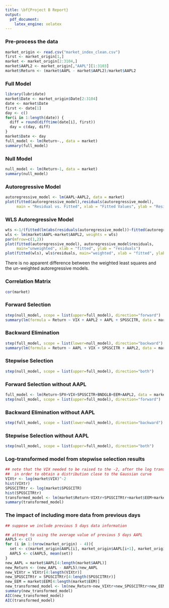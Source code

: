 ---
title: \bf{Project B Report}
output: 
  pdf_document: 
    latex_engine: xelatex
---

\begin{section}{Summary}
The objective of this report is to model the Apple Stock return rate, defined as $ret.AAPL_i = \frac{AAPL_i - AAPL_{i-1}}{AAPL_{i-1}}$, based on key metrics such as volatility, $S\&P$ 500 Index, and etc. 

To model the return rate, our group has surveyed a wide range of models including an autoregressive model, linear models from automated model selection, as well as transformed linear models. 

From the autoregressive model, we noticed the heteroscedascity caused by autocorrelation, which led us to determine that directly modelling the stock price is not the most ideal way to model the return rate. We also found discrepancy between the adjusted R-Squared value and the residual plots in the backfitted model, which will be further discussed later in this report. Through our investigation, our group has concluded that there is no truly ideal linear model for the Apple Stock return rate. Nevertheless, we were able to identify the inadequate models and gain insights on why those models did not work.
\end{section}

\begin{section}{Model Selection}
The first model to be considered is the autoregressive model, which directly models the stock price of day $i$ using the price from day $i-1$ and has the following expression: $$ AAPL_i = \beta_0 + \beta_1 AAPL_{i-1}$$

The residual plot from the fitted model has a clearly heteroscedastic property, since the residuals take on a fan shape.

\begin{center}\includegraphics[width=90mm]{autoregressive_residual_vs_fitted.png}\end{center}

We tried to resolve the heteroscedascity issue by implementing a Weighted Least Squares autoregressive model but the results remained the same (see Appendix for full code and plot comparison). After some research, it turns out that this is an irreducible property of the autoregressive model because the data is serially correlated. We realized that we needed something better than directly modelling the price. Hence we decided to directly model the return which, to re-iterate, is defined as $ret.AAPL_i = \frac{AAPL_i - AAPL_{i-1}}{AAPL_{i-1}}$.

Correlation between the coefficients was also expected from the data. Since it is a time-series financial data set, we knew and verified that time is correlated to variables such as the Apple Stock Price and the $S \& P$ 500 Index. The detailed matrix can be found in the Appendix section. We decided that this wasn't too much of an issue since it is an inevitable part of any time-series data.

Moving on from the autoregressive model, we then considered automated model selecting using forward selection, backward elemination, and stepwise selection, from which we obtained the following models (full code in Appendix):


\textbf{Forward selection: } $Return = \beta_0 + \beta_1VIX + \beta_2AAPL2 + \beta_3AAPL + \beta_4SPGSCITR$

\textbf{Backward elimination: } $Return = \beta_0 + \beta_1AAPL + \beta_2VIX + \beta_3SPGSCITR + \beta_4AAPL2$

\textbf{Stepwise selection: } $Return = \beta_0 + \beta_1VIX + \beta_2AAPL2 + \beta_3AAPL + \beta_4SPGSCITR$


Interestingly, all selection methods returned the same model. Before we proceeded any further, we consulted with Prof. Zeng. After receiving helpful advice from the professor, we realized that since $Return$ is calculated as a function of $AAPL$ and $AAPL2$, the two variables cannot be included in the same model. We then adjusted the full model by excluding the variable $AAPL$, hence only keeping the previous-day price, and obtained the results below:


\textbf{Forward selection: } $ Return = \beta_0 + \beta_1VIX + \beta_2AAPL2 + \beta_3SPGSCITR + \beta_4EEM$

\textbf{Backward elimination: } $ Return = \beta_0 + \beta_1VIX + \beta_2AAPL2 + \beta_3SPGSCITR + \beta_4EEM$

\textbf{Stepwise selection: } $ Return = \beta_0 + \beta_1VIX + \beta_2AAPL2 + \beta_3SPGSCITR + \beta_4EEM$

We decided to further analyze this model in the model diagnostics section.

Additionally, we considered how the distribution of the independent variables could affect the model fit. Since both $VIX$ and $SPGSCITR$ had heavily skewed histograms, we decided to log-transform the variables to make the distributions resemble a normal curve and obtained the following model:
\textbf{Transformed model: } $ Return = \beta_0 + \beta_1(log(VIX)^{-2}) + \beta_2AAPL2 + \beta_3(log(SPGSCITR)) + \beta_4EEM$. This will be the second model to be discussed in the model diagnostics section.

\end{section}

\begin{section}{Model Diagnostics}
\end{section}

\begin{section}{Discussion}

Following questions are copied from the given project instructions.

\begin{enumerate}
\item{}
\textit {What are the most important factors affecting Apple Stock returns?}

According to the results from Rcodes below, we can check the $p$-values for the significance of coefficients with the corresponding covariates. For the transformed model, $VIX$ term has the lowest $p$-value as shown in the summary, which means it would make largest change to the response if it drops out of the model; while $AAPL2$ term, which is the pervious day's price, and $SPGSCITR$ term's coefficients ealso have relatively small $p$-values. For our selected model before transformation, $VIX$ has the lowest p-value as well, and again $AAPL2$ and $SPGSCITR$ terms' coefficients have considerably small $p$-values too.  So based on our models, $VIX$ would be the most important factor, and $SPGSCITR$ and $AAPL2$ are considerably significant as well. 

\item{}
\textit {Does including information for several days ago have much of an impact on tomorrow’s return, if we account for today’s information?}

As shown in the R code in the Appendix, after attempting to instead of using previous day's price to calculate return, we take the average of the previous 5 days' stock prices and still fitting the same transformed model. Comparing to original transformed model, the performance of the model seems to be better in temrs of coefficient of determination and the AIC values, while there is a small increase in adjusted $R^2$ and a small decrease for AIC. So it seems that from our attempt, including information for several days ago would give a better model fitting the tomorrow's return, while we are still accounting for today's information.

\item{}
\textit {Does the model predict accurately?}

Based on our results on our k-fold cross validation with the comparsion of training and testing sets of data, the model performs generally well for prediction accuracy. Although in the summary of the model, the coefficient of determination is not ideally high, as we have discussed in class and the fact that $R^2$ can be affected by other factors (such as number of variables that are involved), so it would be acceptable to say that the model predicts the future value with reasonably accurate results. 

\item{}
\textit {Are there any coefficients with high $p$-values retained in the final model? If so, why?}

According our models, fortunately we don't have any coefficients with high $p$-values retained in the final model. All of the coefficients have descent $p$-values that are lower than 0.05.

\item{}
\textit {Are any of the regression assumptions of the final model violated? If so, which ones?}

This question has been mentioned along with the Model Diagnostics part. All of the regression assumptions seems to be satisfied by our final model, instead of there is a little bit bias on the independence of residuals.

\item{}
\textit {What are the possible deficiencies of the final model? How the model can be improved?}

As discussed in previous analysis part, and also by looking at the residual plots and the summary of aborted models, the data has a tendency to be fitting a non-linear model. For example, there is a curved trend for the residual against fitted values plot, even after the chosen transformation. And notice that from the R results we can see that the adjusted and unadjusted coefficients of determination is very small and not close to 1 at all, which is not ideal as well. To improve the fittness of the model, it might make more sense to fit a non-linear model instead. Or adding more covariates to the model, but that would include the possiblity of overfitting the model.  

\item{}
\textit {Are there any outlying observations that might be appropriate to remove?}

By judging from the results of residual plots and leverage plots, it can be seen that there seems to have several outliers concentrated around the year 2008, which has the index 1370. The possible reason for the outlying results could be the finacial crisis during that time that would cause the drop in variates' values, but AAPL stock price didn't be affected that much, possible explanation could be the release of new series of iPhone which sort of stablize the change in stock price for Apple. Under such circumstance, there might exist possible reasons for the unexpected change, here it would be more reasonable to ignore the outlying results, as it is not really "unexpected" or it is abnormal. Therefore it would not be appropriate to remove.

\end{enumerate}
\end{section}

\newpage
\begin{section}{Appendix}
Below is a collection of R code used in this report.
\end{section}

### Pre-process the data
```{r}
market_origin <- read.csv("market_index_clean.csv")
first <- market_origin[1,]
market <- market_origin[2:3104,]
market$AAPL2 <- market_origin[,"AAPL"][1:3103]
market$Return <- (market$AAPL - market$AAPL2)/market$AAPL2
```

### Full Model
```{r}
library(lubridate)
market$Date <- market_origin$Date[2:3104]
date <- market$Date
first <- date[1]
day <- c()
for(i in 1:length(date)) {
  diff = round(difftime(date[i], first))
  day = c(day, diff)
}
market$Date <- day
full_model <- lm(Return~., data = market)
summary(full_model)
```

### Null Model
```{r}
null_model <- lm(Return~1, data = market)
summary(null_model)
```

### Autoregressive Model
```{r}
autoregressive_model <- lm(AAPL~AAPL2, data = market)
plot(fitted(autoregressive_model),residuals(autoregressive_model), 
     main = "Residual vs. Fitted", xlab = "Fitted Values", ylab = "Residuals")
```

### WLS Autoregressive Model
```{r}
wts <-1/(fitted(lm(abs(residuals(autoregressive_model))~fitted(autoregressive_model)))^2)
wls <- lm(market$AAPL~market$AAPL2, weights = wts)
par(mfrow=c(1,2))
plot(fitted(autoregressive_model), autoregressive_model$residuals, 
     main="unweighted", xlab = "fitted", ylab = "residuals")
plot(fitted(wls), wls$residuals, main="weighted", xlab = "fitted", ylab = "residuals")
```

There is no apparent difference between the weighted least squares and the un-weighted autoregressive models.

### Correlation Matrix
```{r}
cor(market)
```

### Forward Selection
```{r}
step(null_model, scope = list(upper=full_model), direction="forward")
summary(lm(formula = Return ~ VIX + AAPL2 + AAPL + SPGSCITR, data = market))
```

### Backward Elimination
```{r}
step(full_model, scope = list(lower=null_model), direction="backward")
summary(lm(formula = Return ~ AAPL + VIX + SPGSCITR + AAPL2, data = market))
```

### Stepwise Selection
```{r}
step(null_model, scope = list(upper=full_model), direction="both")
```


### Forward Selection without AAPL
```{r}
full_model <- lm(Return~SPX+VIX+SPGSCITR+BNDGLB+EEM+AAPL2, data = market)
step(null_model, scope = list(upper=full_model), direction="forward")
```

### Backward Elimination without AAPL
```{r}
step(full_model, scope = list(lower=null_model), direction="backward")
```

### Stepwise Selection without AAPL
```{r}
step(null_model, scope = list(upper=full_model), direction="both")
```

### Log-transformed model from stepwise selection results
```{r}
## note that the VIX needed to be raised to the -2, after the log transformation
##  in order to obtain a distribution close to the Gaussian curve
VIXtr <- log(market$VIX)^-2
hist(VIXtr)
SPGSCITRtr <- log(market$SPGSCITR)
hist(SPGSCITRtr)
transformed_model <- lm(market$Return~VIXtr+SPGSCITRtr+market$EEM+market$AAPL2)
summary(transformed_model)
```

### The impact of including more data from previous days
```{r}
## suppose we include previous 5 days data information

## attempt to using the average value of previous 5 days AAPL
AAPL5 <- c()
for (i in 1:(nrow(market_origin) - 4)){
  set <- c(market_origin$AAPL[i], market_origin$AAPL[i+1], market_origin$AAPL[i+2], market_origin$AAPL[i+3], market_origin$AAPL[i+4])
  AAPL5 <- c(AAPL5, mean(set))
}
new_AAPL = market$AAPL[4:length(market$AAPL)]
new_Return <- (new_AAPL - AAPL5)/new_AAPL
new_VIXtr = VIXtr[4:length(VIXtr)]
new_SPGSCITRtr = SPGSCITRtr[4:length(SPGSCITRtr)]
new_EEM = market$EEM[4:length(market$EEM)]
new_transformed_model <- lm(new_Return~new_VIXtr+new_SPGSCITRtr+new_EEM+AAPL5)
summary(new_transformed_model)
AIC(new_transformed_model)
AIC(transformed_model)
```




